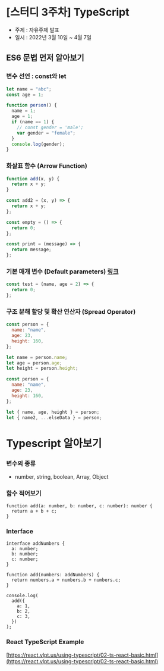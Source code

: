 # [스터디 3주차] TypeScript

- 주제 : 자유주제 발표
- 일시 : 2022년 3월 10일 ~ 4월 7일

## ES6 문법 먼저 알아보기

### 변수 선언 : const와 let

```jsx
let name = "abc";
const age = 1;

function person() {
  name = 1;
  age = 1;
  if (name == 1) {
    // const gender = 'male';
    var gender = "female";
  }
  console.log(gender);
}
```

### 화살표 함수 (Arrow Function)

```jsx
function add(x, y) {
  return x + y;
}

const add2 = (x, y) => {
  return x + y;
};

const empty = () => {
  return 0;
};

const print = (message) => {
  return message;
};
```

### 기본 매개 변수 (Default parameters) [링크](https://babeljs.io/)

```jsx
const test = (name, age = 2) => {
  return 0;
};
```

### 구조 분해 할당 및 확산 연산자 (Spread Operator)

```jsx
const person = {
  name: "name",
  age: 23,
  height: 160,
};

let name = person.name;
let age = person.age;
let height = person.height;
```

```jsx
const person = {
  name: "name",
  age: 23,
  height: 160,
};

let { name, age, height } = person;
let { name2, ...elseData } = person;
```

# Typescript 알아보기

### 변수의 종류

- number, string, boolean, Array, Object

### 함수 적어보기

```tsx
function add(a: number, b: number, c: number): number {
  return a + b + c;
}
```

### Interface

```tsx
interface addNumbers {
  a: number;
  b: number;
  c: number;
}

function add(numbers: addNumbers) {
  return numbers.a + numbers.b + numbers.c;
}
```

```tsx
console.log(
  add({
    a: 1,
    b: 2,
    c: 3,
  })
);
```

### React TypeScript Example

[https://react.vlpt.us/using-typescript/02-ts-react-basic.html](https://react.vlpt.us/using-typescript/02-ts-react-basic.html)
